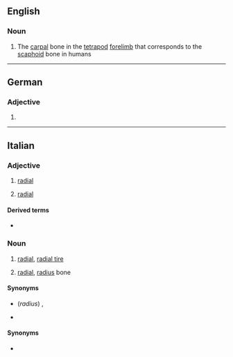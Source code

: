 ==English==

===Noun===
{{en-noun|radialia}}

# The [[carpal]] bone in the [[tetrapod]] [[forelimb]] that corresponds to the [[scaphoid]] bone in humans

----

==German==

===Adjective===
{{head|de|adjective form}}

# {{inflection of|de|radial||str//mix|nom//acc|f|s|;|str|nom//acc|p|;|wk|nom|all-gender|s|;|wk|acc|f//n|s}}

----

==Italian==

===Adjective===
{{it-adj|radial|e|i}}

# {{lb|it|biology|geometry|physics}} [[radial]]
# {{lb|it|skeleton}} [[radial]]

====Derived terms====
* {{l|it|radialmente}}

===Noun===
{{it-noun|m}}

# [[radial]], [[radial tire]]
# {{lb|it|skeleton}} [[radial]], [[radius]] bone

====Synonyms====
* (''radius'') {{l|it|radio}}, {{l|it|osso radiale}}

{{it-noun|f}}

* {{lb|it|geometry}} {{l|it|radial line}}

====Synonyms====
* {{l|it|linea radiale}}